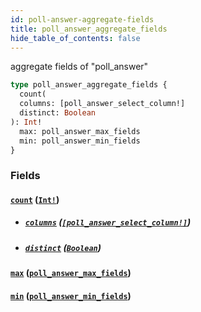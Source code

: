 ```yaml
---
id: poll-answer-aggregate-fields
title: poll_answer_aggregate_fields
hide_table_of_contents: false
---
```



aggregate fields of "poll_answer"

```graphql
type poll_answer_aggregate_fields {
  count(
  columns: [poll_answer_select_column!]
  distinct: Boolean
): Int!
  max: poll_answer_max_fields
  min: poll_answer_min_fields
}
```


### Fields

#### [`count`](#) ([`Int!`](../scalars/int))


- ##### [`columns`](#) ([`[poll_answer_select_column!]`](../enums/poll-answer-select-column))




- ##### [`distinct`](#) ([`Boolean`](../scalars/boolean))




#### [`max`](#) ([`poll_answer_max_fields`](../objects/poll-answer-max-fields))




#### [`min`](#) ([`poll_answer_min_fields`](../objects/poll-answer-min-fields))







